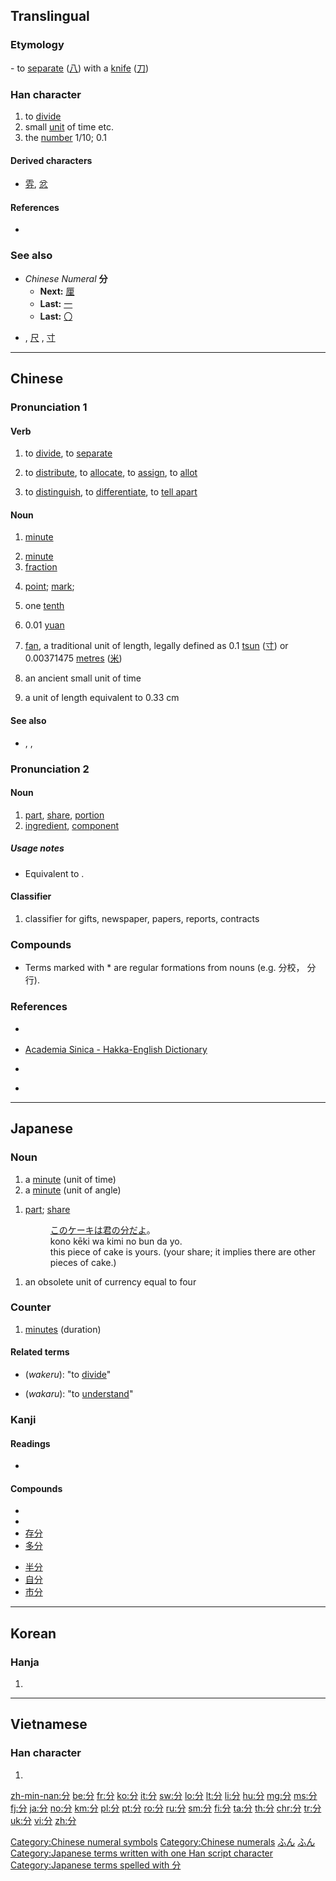 ==Translingual==
{{stroke order|type=animate}}
{{stroke order|strokes=4}}

===Etymology===
{{Han etyl}}
{{liushu|i}} - to [[separate]] ([[八]]) with a [[knife]] ([[刀]])

===Han character===
{{Han char|rn=18|rad=刀|as=02|sn=4|four=80227|canj=CSH|ids=⿱八刀}}

# to [[divide]]
# small [[unit]] of time etc.
# the [[number]] 1/10; 0.1

====Derived characters====
* [[雰]], [[忿]]

====References====
* {{Han ref|kx=0136.040|dkj=01853|dj=0304.120|hdz=10321.030|uh=5206|ud=20998|bh=A4C0|bd=42176}}

===See also===
* ''Chinese Numeral'' '''分'''
** '''Next:''' [[厘]]
** '''Last:''' [[一]]
** '''Last:''' [[〇]]

* {{l|mul|丈}} , [[尺]] , [[寸]]

[[Category:Chinese numeral symbols]]
[[Category:Chinese numerals]]

----

==Chinese==
{{zh-forms}}

===Pronunciation 1===
{{zh-pron
|m=fēn
|c=fan1
|h=pfs=pin, pun, fun, fùn, fūn;hpy=bin1, bun1, fun1, fun4
|mn=pun/hun
|mn_note=''pun'' - vernacular, ''hun'' - literary
|w=
|mc=y
|oc=y
|ma=zh-fēn.ogg
|cat=v,n,num
}}

====Verb====
{{zh-verb}}

# to [[divide]], to [[separate]]
#: {{zh-x|這 項 工作 '''分''' 兩 階段 進行。|This exercise is '''divided''' into two stages.}}
# to [[distribute]], to [[allocate]], to [[assign]], to [[allot]]
#: {{zh-x|他 和 兒子 '''分''' 吃 了 一 張 比薩餅。|He '''shared''' a pizza with his son.}}
#: {{zh-x|他 和 我 一起 '''分''' 苹果。|He divided the apples with me.}}
#: {{zh-x|他们 '''分''' 到 了 一 幢 住房。|They were '''allotted''' a house to live in.}}
# to [[distinguish]], to [[differentiate]], to [[tell apart]]
#: {{zh-x|我 '''分''' 不 清 他們。他們 長 得 太 像 了|I cannot '''tell them apart'''. they are very much alike.}}
#: {{zh-x|他 是 一 個 懦夫，一 個 '''分''' 不 清 蠻力 和 大丈夫 氣概 的 恃強凌弱 者。|He's a coward and a bully who confuses physical strength with manhood.}}

====Noun====
{{zh-noun}}

# [[minute]] {{qualifier|unit of time}}
#: {{zh-l|分鐘|minute}}
#: {{zh-x|現在 是 7 點 45 '''分'''。|It's quarter to eight now.}}
# [[minute]] {{qualifier|unit of angle, 1/60 of a degree)}}
# [[fraction]]
#: {{zh-l|分之|used to indicate a fraction}}
# {{label|zh|sports|games}} [[point]]; [[mark]];
#: {{zh-x|本題 佔 五-十 '''分'''。|This question counts for 50 '''points'''.}}
#: {{zh-x|我 得 了 多少 '''分'''？|What's my '''score'''?}}
# one [[tenth]]
# {{label|zh|unit of|_|money}} 0.01 [[yuan]]
# {{label|zh|Hong Kong}} [[fan]], a traditional unit of length, legally defined as 0.1 [[tsun]] ([[寸]]) or 0.00371475 [[metre]]s ([[米]])
# {{label|zh|archaic}} an ancient small unit of time
# {{abbreviation of|lang=zh|市分|dot=:}} a unit of length equivalent to 0.33 cm

====See also====
* {{sense|unit of length}} {{zh-l|丈}}, {{zh-l|尺}}, {{zh-l|寸}}

===Pronunciation 2===
{{zh-pron
|m=fèn
|c=fan6
|h=pfs=pin, pun, fun, fùn, fūn;hpy=bin1, bun1, fun1, fun4
|mn=hun
|mn_note=''hun'' - literary reading
|w=
|cat=v,cls
}}

====Noun====
{{zh-noun}}

# [[part]], [[share]], [[portion]]
# [[ingredient]], [[component]]

=====Usage notes=====
* Equivalent to {{zh-l|份}}.

====Classifier====
{{zh-cls}}

# classifier for gifts, newspaper, papers, reports, contracts

===Compounds===
{{attention|zh}}
{{der3
|{{l|cmn|分兵}}
|{{l|cmn|分拨}}
|{{l|cmn|分表}}
|{{l|cmn|分辨||to distinguish}}
|{{l|cmn|分辩||to exculpate, to defend oneself}}
|{{l|cmn|分别}}
|{{l|cmn|分布}}
|{{l|cmn|分担}}
|{{l|cmn|分寸||the limits of proper speech or conduct}}
|{{l|cmn|分成||to divide into parts}}
|{{l|cmn|分厂||sub-factory or branch factory}}
|{{l|cmn|分发}}
|{{l|cmn|分房}}
|{{l|cmn|分封||[[infeudate|subinfeudate]]}}
|{{l|cmn|分割||to cut up}}
|{{l|cmn|分隔}}
|{{l|cmn|分行}}*
|{{l|cmn|分和}}
|{{l|cmn|分开}}
|{{l|cmn|分科||subdiscipline, department, section}}
|{{l|cmn|分库}}*
|{{l|cmn|分级}}
|{{l|cmn|分局}}*
|{{l|cmn|分解}}
|{{l|cmn|分界}}
|{{l|cmn|分机}}
|{{l|cmn|分类||category, type; to sort, categorize}}
|{{l|cmn|分类学||taxonomy}}
|{{l|cmn|分离||separate}}
|{{l|cmn|分离主义||separatism}}
|{{l|cmn|分裂||separate, split}}
|{{l|cmn|分裂主义}}
|{{l|cmn|分量||to weigh}}
|{{l|cmn|分力||component of forces}}
|{{l|cmn|分流||diffluence, distributary, shunt}}
|{{l|cmn|分明}}
|{{l|cmn|分母}}
|{{l|cmn|分秒||every minute and second}}
|{{l|cmn|分配}}
|{{l|cmn|分批}}
|{{l|cmn|分派}}
|{{l|cmn|分片}}
|{{l|cmn|分歧}}
|{{l|cmn|分期}}
|{{l|cmn|分清}}
|{{l|cmn|分权}}
|{{l|cmn|分区}}
|{{l|cmn|分头}}
|{{l|cmn|分体}}
|{{l|cmn|分贴}}
|{{l|cmn|分散}}
|{{l|cmn|分身||attend to something else, be distracted}}
|{{l|cmn|分数}}
|{{l|cmn|分送}}
|{{l|cmn|分手}}
|{{l|cmn|分切}}
|{{l|cmn|分却}}
|{{l|cmn|分润}}
|{{l|cmn|分析}}
|{{l|cmn|分享}}
|{{l|cmn|分心}}
|{{l|cmn|分外||particularly, especially}}
|{{l|cmn|分为}}
|{{l|cmn|分销}}
|{{l|cmn|分校||branch school or sub-school}}*
|{{l|cmn|分晓||outcome, solution, clear, clearly}}
|{{l|cmn|分压||(chemistry) partial pressure}}
|{{l|cmn|分忧}}
|{{l|cmn|分院}}*
|{{l|cmn|分与||to share with}}
|{{l|cmn|分野}}
|{{l|cmn|分页}}
|{{l|cmn|分支}}
|{{l|cmn|分之}}
|{{l|cmn|分赃}}
|{{l|cmn|分子}}
|{{l|cmn|分组}}
|{{l|cmn|分株}}
|{{l|cmn|分则||special provisions}}
|{{l|cmn|分钟}}
|{{l|cmn|成分}}
|{{l|cmn|部分}}
|{{l|cmn|气分}}
|{{l|cmn|区分}}
}}

* Terms marked with * are regular formations from nouns (e.g. 分校， 分行).

===References===
* {{qualifier|Mandarin}} {{cite-web
|url=http://www.mdbg.net/chindict/chindict.php?page=worddict&wdrst=0&wdqb=分
|title=分
|work=MDBG English to Chinese dictionary ( Based on CC-CEDICT )
|language=Mandarin/English
|accessdate=2014-03-01}}
* {{qualifier|Hakka}} [http://minhakka.ling.sinica.edu.tw/bkg/hakyin/search.php?DETAIL=1&LIMIT=id=6495&dbname=su_tian_1&graph=2 Academia Sinica - Hakka-English Dictionary]
* {{qualifier|Hakka}} {{R:hak:Lau 1997}}
* {{qualifier|Min Nan}} {{thcwd|593}}

----

==Japanese==

===Noun===
{{ja-noun|ふん}}

# a [[minute]] (unit of time)
# a [[minute]] (unit of angle)

{{ja-noun|ぶん}}
# [[part]]; [[share]]
#: [[この]][[ケーキ]][[は]][[君]][[の]][[分]][[だ]][[よ]]。
#: kono kēki wa kimi no bun da yo.
#: this piece of cake is yours. (your share; it implies there are other pieces of cake.)

{{ja-noun|ぶ}}

# an obsolete unit of currency equal to four {{l/ja|両|tr=ryō}}

===Counter===
{{ja-pos|ふん|counter}}

# [[minute]]s (duration)

{{ja-minutes}}

====Related terms====
* {{l|ja|わける}} (''wakeru''): "to [[divide]]"
* {{l|ja|わかる}} (''wakaru''): "to [[understand]]"

===Kanji===
{{ja-kanji|grade=2|rs=刀02}}

====Readings====
* {{ja-readings|goon=[[ぶん]] (bun), [[ふん]] (fun)|kanon=[[ふん]] (fun)|kanyoon=[[ぶ]] (bu)|kun=[[わける]] (wakeru), [[わかる]] (wakaru), [[わかれる]] (wakareru)}}

====Compounds====
{{top2}}
* {{m|ja|分類||[[classification]]|tr=[[ぶんるい]], [[bunrui]]|sc=Jpan}}
* {{m|ja|分類学||[[taxonomy]]|tr=[[ぶんるいがく]], [[bunruigaku]]|sc=Jpan}}
* [[存分]]
* [[多分]]
{{mid2}}
* [[半分]]
* [[自分]]
* [[市分]]
{{mid4}}
{{bottom}}

[[Category:1000 Japanese basic words|ふん]]
[[Category:ja:Time|ふん]]
[[Category:Japanese terms written with one Han script character]]
[[Category:Japanese terms spelled with 分]]

----

==Korean==

===Hanja===
{{ko-hanja|hangeul=분|rv=bun|mr=pun|y=pwun|eumhun=[[나누다|나눌]]|ehrv=nanul|ehmr=nanul|ehy=}}

# {{defn|lang=ko|sort=刀02}}

----

==Vietnamese==

===Han character===
{{vi-hantu|[[phân]], [[phận]], [[phần]]|rs=刀02}}

# {{defn|lang=vi|sort=刀02}}

[[zh-min-nan:分]]
[[be:分]]
[[fr:分]]
[[ko:分]]
[[it:分]]
[[sw:分]]
[[lo:分]]
[[lt:分]]
[[li:分]]
[[hu:分]]
[[mg:分]]
[[ms:分]]
[[fj:分]]
[[ja:分]]
[[no:分]]
[[km:分]]
[[pl:分]]
[[pt:分]]
[[ro:分]]
[[ru:分]]
[[sm:分]]
[[fi:分]]
[[ta:分]]
[[th:分]]
[[chr:分]]
[[tr:分]]
[[uk:分]]
[[vi:分]]
[[zh:分]]